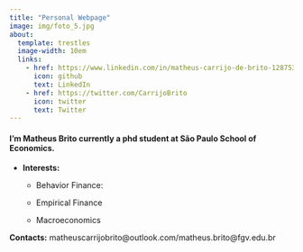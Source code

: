 ```yaml
---
title: "Personal Webpage" 
image: img/foto_5.jpg
about: 
  template: trestles
  image-width: 10em
  links:
    - href: https://www.linkedin.com/in/matheus-carrijo-de-brito-1287539b
      icon: github
      text: LinkedIn
    - href: https://twitter.com/CarrijoBrito
      icon: twitter
      text: Twitter
---
```


#### I'm Matheus Brito currently a phd student at São Paulo School of Economics.

-   **Interests:**

    -   Behavior Finance:

    -   Empirical Finance

    -   Macroeconomics

**Contacts:** matheuscarrijobrito\@outlook.com/matheus.brito\@fgv.edu.br
